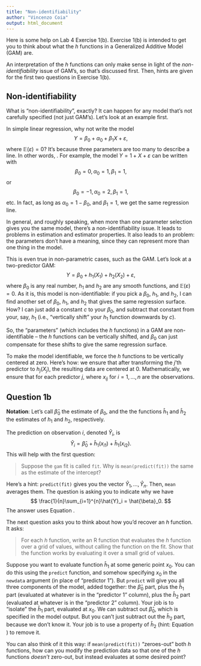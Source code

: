 ```yaml
---
title: "Non-identifiability"
author: "Vincenzo Coia"
output: html_document
---
```


Here is some help on Lab 4 Exercise 1(b). Exercise 1(b) is intended to get you to think about what the $h$ functions in a Generalized Additive Model (GAM) are.

An interpretation of the $h$ functions can only make sense in light of the *non-identifiability* issue of GAM's, so that's discussed first. Then, hints are given for the first two questions in Exercise 1(b). 

## Non-identifiability

What is "non-identifiability", exactly? It can happen for any model that's not carefully specified (not just GAM's). Let's look at an example first.

In simple linear regression, why not write the model
$$ Y = \beta_0 + \alpha_0 + \beta_1 X + \varepsilon, $$
where $\mathbb{E}(\varepsilon)=0$? It's because three parameters are too many to describe a line. In other words, \textbf{more than one parameter selection can give you the same regression line}. For example, the model $Y=1+X+\varepsilon$ can be written with
$$ \beta_0 = 0, \alpha_0 = 1, \beta_1 = 1, $$
or
$$ \beta_0 = -1, \alpha_0 = 2, \beta_1 = 1, $$
etc. In fact, as long as $\alpha_0 = 1 - \beta_0$, and $\beta_1=1$, we get the same regression line. 

In general, and roughly speaking, when more than one parameter selection gives you the same model, there's a non-identifiability issue. It leads to problems in estimation and estimator properties. It also leads to an \emph{interpretation} problem: the parameters don't have a meaning, since they can represent more than one thing in the model.

This is even true in non-parametric cases, such as the GAM. Let's look at a two-predictor GAM:
$$ Y = \beta_0 + h_1\left(X_1\right) + h_2\left(X_2\right) + \varepsilon, $$
where $\beta_0$ is any real number, $h_1$ and $h_2$ are any smooth functions, and $\mathbb{E}(\varepsilon)=0$. As it is, this model is non-identifiable: if you pick a $\beta_0$, $h_1$, and $h_2$, I can find another set of $\beta_0$, $h_1$, and $h_2$ that gives the same regression surface. How? I can just add a constant $c$ to your $\beta_0$, and subtract that constant from your, say, $h_1$ (i.e., "vertically shift" your $h_1$ function downwards by $c$). 

So, the "parameters" (which includes the $h$ functions) in a GAM are non-identifiable -- the $h$ functions can be vertically shifted, and $\beta_0$ can just compensate for these shifts to give the same regression surface.

To make the model identifiable, we force the $h$ functions to be vertically centered at zero. Here's how: we ensure that after transforming the $j$'th predictor to $h_j\left(X_j\right)$, the resulting data are centered at 0. Mathematically, we ensure that
\begin{equation} \label{eq:restrict}
\frac{1}{n}\sum_{i=1}^{n}h_j\left(x_{ij}\right) = 0 
\end{equation}
for each predictor $j$, where $x_{ij}$ for $i=1,\ldots,n$ are the observations. 

## Question 1b

__Notation__: Let's call $\hat{\beta}_0$ the estimate of $\beta_0$, and the the functions $\hat{h}_1$ and $\hat{h}_2$ the estimates of $h_1$ and $h_2$, respectively.

The prediction on observation $i$, denoted $\hat{Y}_i$, is
$$ \hat{Y}_i = \hat{\beta}_0 + \hat{h}_1\left(x_{i1}\right) + \hat{h}_1\left(x_{i2}\right). $$
This will help with the first question:

> Suppose the `gam` fit is called `fit`. Why is `mean(predict(fit))` the same as the estimate of the intercept?


Here's a hint: `predict(fit)` gives you the vector $\hat{Y}_1, \ldots, \hat{Y}_n$. Then, `mean` averages them. The question is asking you to indicate why we have
$$ \frac{1}{n}\sum_{i=1}^{n}\hat{Y}_i = \hat{\beta}_0. $$
The answer uses Equation \eqref{eq:restrict}.

The next question asks you to think about how you'd recover an $h$ function. It asks:

> For each $h$ function, write an R function that evaluates the $h$ function over a grid of values, without calling the \code{plot} function on the fit. Show that the function works by evaluating it over a small grid of values.

Suppose you want to evaluate function $\hat{h}_1$ at some generic point $x_0$. You can do this using the `predict` function, and somehow specifying $x_0$ in the `newdata` argument (in place of "predictor 1"). But `predict` will give you all three components of the model, added together: the $\hat{\beta}_0$ part, plus the $\hat{h}_1$ part (evaluated at whatever is in the "predictor 1" column), plus the $\hat{h}_2$ part (evaluated at whatever is in the "predictor 2" column). Your job is to "isolate" the $\hat{h}_1$ part, evaluated at $x_0$. We can subtract out $\hat{\beta}_0$, which is specified in the model output. But you can't just subtract out the $\hat{h}_2$ part, because we don't know it. Your job is to use a property of $\hat{h}_2$ (hint: Equation \eqref{eq:restrict}) to remove it. 

You can also think of it this way: if `mean(predict(fit))` "zeroes-out" both $h$ functions, how can you modify the prediction data so that one of the $h$ functions *doesn't* zero-out, but instead evaluates at some desired point?
